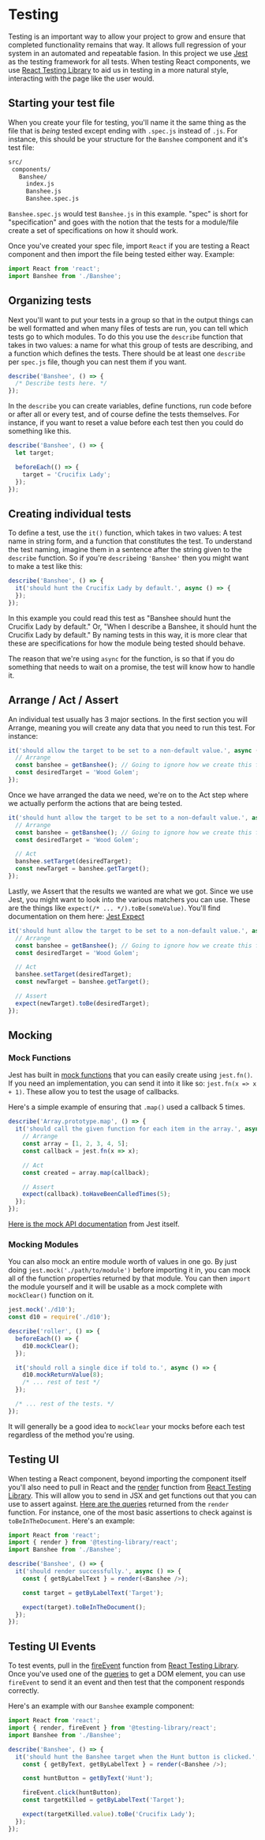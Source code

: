 
<Meta title="Docs/Testing" />

# Testing

Testing is an important way to allow your project to grow and ensure that completed functionality remains that way. It allows full regression of your system in an automated and repeatable fasion. In this project we use [Jest](https://jestjs.io/) as the testing framework for all tests. When testing React components, we use [React Testing Library](https://testing-library.com/docs/) to aid us in testing in a more natural style, interacting with the page like the user would.

## Starting your test file

When you create your file for testing, you'll name it the same thing as the file that is *being* tested except ending with `.spec.js` instead of `.js`. For instance, this should be your structure for the `Banshee` component and it's test file:

```bash
src/
 components/
   Banshee/
     index.js
     Banshee.js
     Banshee.spec.js
```

`Banshee.spec.js` would test `Banshee.js` in this example. "spec" is short for "specification" and goes with the notion that the tests for a module/file create a set of specifications on how it should work.

Once you've created your spec file, import `React` if you are testing a React component and then import the file being tested either way. Example:

```javascript
import React from 'react';
import Banshee from './Banshee';
```

## Organizing tests

Next you'll want to put your tests in a group so that in the output things can be well formatted and when many files of tests are run, you can tell which tests go to which modules. To do this you use the `describe` function that takes in two values: a name for what this group of tests are describing, and a function which defines the tests. There should be at least one `describe` per `spec.js` file, though you can nest them if you want.

```javascript
describe('Banshee', () => {
  /* Describe tests here. */
});
```

In the `describe` you can create variables, define functions, run code before or after all or every test, and of course define the tests themselves. For instance, if you want to reset a value before each test then you could do something like this.

```javascript
describe('Banshee', () => {
  let target;

  beforeEach(() => {
    target = 'Crucifix Lady';
  });
});
```

## Creating individual tests

To define a test, use the `it()` function, which takes in two values: A test name in string form, and a function that constitutes the test. To understand the test naming, imagine them in a sentence after the string given to the `describe` function. So if you're `describe`ing `'Banshee'` then you might want to make a test like this:

```javascript
describe('Banshee', () => {
  it('should hunt the Crucifix Lady by default.', async () => {
  });
});
```

In this example you could read this test as "Banshee should hunt the Crucifix Lady by default." Or, "When I describe a Banshee, it should hunt the Crucifix Lady by default." By naming tests in this way, it is more clear that these are specifications for how the module being tested should behave.

The reason that we're using `async` for the function, is so that if you do something that needs to wait on a promise, the test will know how to handle it.

## Arrange / Act / Assert

An individual test usually has 3 major sections. In the first section you will Arrange, meaning you will create any data that you need to run this test. For instance:

```javascript
it('should allow the target to be set to a non-default value.', async () => {
  // Arrange
  const banshee = getBanshee(); // Going to ignore how we create this for this example.
  const desiredTarget = 'Wood Golem';
});
```

Once we have arranged the data we need, we're on to the Act step where we actually perform the actions that are being tested.

```javascript
it('should hunt allow the target to be set to a non-default value.', async () => {
  // Arrange
  const banshee = getBanshee(); // Going to ignore how we create this for this example.
  const desiredTarget = 'Wood Golem';

  // Act
  banshee.setTarget(desiredTarget);
  const newTarget = banshee.getTarget();
});
```

Lastly, we Assert that the results we wanted are what we got. Since we use Jest, you might want to look into the various matchers you can use. These are the things like `expect(/* ... */).toBe(someValue)`. You'll find documentation on them here: [Jest Expect](https://jestjs.io/docs/en/expect)

```javascript
it('should hunt allow the target to be set to a non-default value.', async () => {
  // Arrange
  const banshee = getBanshee(); // Going to ignore how we create this for this example.
  const desiredTarget = 'Wood Golem';

  // Act
  banshee.setTarget(desiredTarget);
  const newTarget = banshee.getTarget();

  // Assert
  expect(newTarget).toBe(desiredTarget);
});
```

## Mocking

### Mock Functions

Jest has built in [mock functions](https://jestjs.io/docs/en/mock-functions) that you can easily create using `jest.fn()`. If you need an implementation, you can send it into it like so: `jest.fn(x => x + 1)`. These allow you to test the usage of callbacks.

Here's a simple example of ensuring that `.map()` used a callback 5 times.

```javascript
describe('Array.prototype.map', () => {
  it('should call the given function for each item in the array.', async () => {
    // Arrange
    const array = [1, 2, 3, 4, 5];
    const callback = jest.fn(x => x);

    // Act
    const created = array.map(callback);

    // Assert
    expect(callback).toHaveBeenCalledTimes(5);
  });
});
```

[Here is the mock API documentation](https://jestjs.io/docs/en/mock-function-api) from Jest itself.

### Mocking Modules

You can also mock an entire module worth of values in one go. By just doing `jest.mock('./path/to/module')` before importing it in, you can mock all of the function properties returned by that module. You can then `import` the module yourself and it will be usable as a mock complete with `mockClear()` function on it.

```javascript
jest.mock('./d10');
const d10 = require('./d10');

describe('roller', () => {
  beforeEach(() => {
    d10.mockClear();
  });

  it('should roll a single dice if told to.', async () => {
    d10.mockReturnValue(8);
    /* ... rest of test */
  });

  /* ... rest of the tests. */
});
```

It will generally be a good idea to `mockClear` your mocks before each test regardless of the method you're using.

## Testing UI

When testing a React component, beyond importing the component itself you'll also need to pull in React and the [render](https://testing-library.com/docs/react-testing-library/api#render) function from [React Testing Library](https://testing-library.com/docs/react-testing-library/intro). This will allow you to send in JSX and get functions out that you can use to assert against. [Here are the queries](https://testing-library.com/docs/dom-testing-library/api-queries) returned from the `render` function. For instance, one of the most basic assertions to check against is `toBeInTheDocument`. Here's an example:

```javascript
import React from 'react';
import { render } from '@testing-library/react';
import Banshee from './Banshee';

describe('Banshee', () => {
  it('should render successfully.', async () => {
    const { getByLabelText } = render(<Banshee />);

    const target = getByLabelText('Target');

    expect(target).toBeInTheDocument();
  });
});
```

## Testing UI Events

To test events, pull in the [fireEvent](https://testing-library.com/docs/dom-testing-library/api-events) function from [React Testing Library](https://testing-library.com/docs/react-testing-library/intro). Once you've used one of the [queries](https://testing-library.com/docs/dom-testing-library/api-queries) to get a DOM element, you can use `fireEvent` to send it an event and then test that the component responds correctly.

Here's an example with our `Banshee` example component:

```javascript
import React from 'react';
import { render, fireEvent } from '@testing-library/react';
import Banshee from './Banshee';

describe('Banshee', () => {
  it('should hunt the Banshee target when the Hunt button is clicked.', async () => {
    const { getByText, getByLabelText } = render(<Banshee />);

    const huntButton = getByText('Hunt');

    fireEvent.click(huntButton);
    const targetKilled = getByLabelText('Target');

    expect(targetKilled.value).toBe('Crucifix Lady');
  });
});
```
